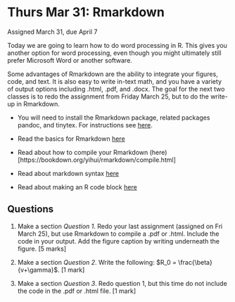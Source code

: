# Thurs Mar 31: Rmarkdown

Assigned March 31, due April 7

Today we are going to learn how to do word processing in R. This gives you another option for word processing, even though you might ultimately still prefer Microsoft Word or another software.

Some advantages of Rmarkdown are the ability to integrate your figures, code, and text. It is also easy to write in-text math, and you have a variety of output options including .html, .pdf, and .docx. The goal for the next two classes is to redo the assignment from Friday March 25, but to do the write-up in Rmarkdown. 

- You will need to install the Rmarkdown package, related packages pandoc, and tinytex. For instructions see [here](https://bookdown.org/yihui/rmarkdown/installation.html).

- Read the basics for Rmarkdown [here](https://bookdown.org/yihui/rmarkdown/basics.html)

- Read about how to compile your Rmarkdown (here)[https://bookdown.org/yihui/rmarkdown/compile.html]

- Read about markdown syntax [here](https://bookdown.org/yihui/rmarkdown/markdown-syntax.html#inline-formatting)

- Read about making an R code block [here](https://bookdown.org/yihui/rmarkdown/r-code.html)

## Questions
1. Make a section _Question 1_. Redo your last assignment (assigned on Fri March 25), but use Rmarkdown to compile a .pdf or .html. Include the code in your output. Add the figure caption by writing underneath the figure. [5 marks]

2. Make a section _Question 2_. Write the following: $R_0 = \frac{\beta}{v+\gamma}$. [1 mark]

3. Make a section _Question 3_. Redo question 1, but this time do not include the code in the .pdf or .html file. [1 mark]
